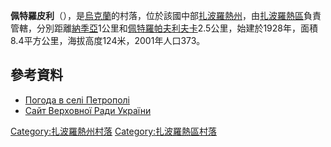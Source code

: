 {{coord|48|0|54|N|34|56|36|E|scale:100000|display=title}}

'''佩特羅皮利'''（{{lang-uk|Петропіль}}），是[[烏克蘭|烏克蘭]]的村落，位於該國中部[[扎波羅熱州|扎波羅熱州]]，由[[扎波羅熱區|扎波羅熱區]]負責管轄，分別距離[[納季亞_(扎波羅熱州)|納季亞]]1公里和[[佩特羅帕夫利夫卡_(扎波羅熱區)|佩特羅帕夫利夫卡]]2.5公里，始建於1928年，面積8.4平方公里，海拔高度124米，2001年人口373。

==參考資料==
*[http://weather.in.ua/ua/zaporozhskaja/20288 Погода в селі Петрополі] {{Wayback|url=http://weather.in.ua/ua/zaporozhskaja/20288 |date=20201022070016 }}
*[http://w1.c1.rada.gov.ua/pls/z7502/A005?rdat1=09.06.2009&rf7571=12282 Сайт Верховної Ради України]{{dead link|date=2017年11月 |bot=InternetArchiveBot |fix-attempted=yes }}

[[Category:扎波羅熱州村落|Category:扎波羅熱州村落]]
[[Category:扎波羅熱區村落|Category:扎波羅熱區村落]]


{{Zaporizhia-geo-stub}}